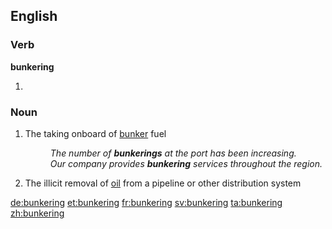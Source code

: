 ==English==

===Verb===
'''bunkering'''

# {{present participle of|bunker}}

===Noun===
{{en-noun}}

# {{nautical}} The taking onboard of [[bunker]] fuel
#: ''The number of '''bunkerings''' at the port has been increasing.''
#: ''Our company provides '''bunkering''' services throughout the region.''
# {{chiefly|Nigeria}} The illicit removal of [[oil]] from a pipeline or other distribution system

[[de:bunkering]]
[[et:bunkering]]
[[fr:bunkering]]
[[sv:bunkering]]
[[ta:bunkering]]
[[zh:bunkering]]